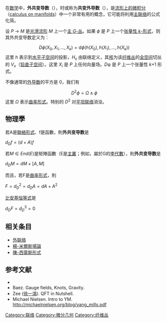 {{Link style|time=2015-12-13T13:06:27+00:00}}
在[[数学|数学]]中，'''外共变导数'''（{{lang|en|exterior covariant derivative}}），时或称为'''共变外导数'''（{{lang|en|covariant exterior derivative}}），是[[流形上的微积分|流形上的微积分]]（[[:en:calculus_on_manifolds|calculus on manifolds]]）中一个非常有用的概念，它可能将利用[[联络_(主丛)|主联络]]的公式化简。

设 ''P'' → ''M'' 是[[光滑流形|光滑流形]] ''M'' 上一个[[主丛|主 ''G''-丛]]。如果 <math>\phi </math> 是 ''P'' 上一个[[张量性形式|张量性 ''k''-形式]]，则其外共变导数定义为：

:<math>D\phi(X_0,X_1,\dots,X_k)=\mathrm{d}\phi(h(X_0),h(X_1),\dots,h(X_k))</math>
这里 ''h'' 表示到[[水平子空间|水平子空间]]的投影，<math>H_x</math> 由联络定义，其[[核_(代数)|核]]为该[[纤维丛|纤维丛]]的[[全空间|全空间]]切丛的 <math>V_x</math>（[[铅直子空间|铅直子空间]]）。这里 <math>X_i</math> 是 ''P'' 上任何向量场。''D''φ 是 ''P'' 上一个张量性 ''k''+1 形式。

不像通常的[[外导数|外导数]]的平方是 0，我们有
:<math>D^2\phi=\Omega\wedge\phi</math>
这里 <math>\Omega</math> 表示[[曲率形式|曲率形式]]。特别的 <math>D^2</math> 对[[平坦联络|平坦联络]]消没。

== 物理學 ==
若A是[[聯絡形式|聯絡形式]]、f是函數，則'''外共变导数'''是

<math>d_D f = (d+A)f</math>

若<math>M \in End(E)</math>是矩陣函數（E是[[主叢|主叢]]；例如，屬於G的[[李代數|李代數]]），則'''外共变导数'''是

<math>d_D M= dM+[A, M]</math>

而且，若F是[[曲率形式|曲率形式]]，則

<math>F = d_D^2 = d_D A = dA + A^2</math>

[[比安基恒等式|比安基恒等式]]是

<math>d_D F = d_D^3 = 0</math>

==相关条目==
*[[联络形式#外联络|外联络]]
*[[楊-米爾斯場論|楊-米爾斯場論]]
*[[陳-西蒙斯形式|陳-西蒙斯形式]]

==参考文献==
*{{cite book | author=[[小林昭七|Kobayashi, Shoshichi]] and [[野水克己|Nomizu, Katsumi]] | title = [[Foundations_of_Differential_Geometry|Foundations of Differential Geometry]], Vol. 1 | publisher=Wiley-Interscience | year=1996 (New edition) |isbn = 0471157333}}
*Baez. Gauge fields, Knots, Gravity.
*Zee ([[徐一鴻|徐一鴻]]). QFT in Nutshell.
*Michael Nielsen. Intro to YM. http://michaelnielsen.org/blog/yang_mills.pdf {{Wayback|url=http://michaelnielsen.org/blog/yang_mills.pdf |date=20200805225118 }}

{{geometry-stub}}

[[Category:联络|Category:联络]]
[[Category:微分几何|Category:微分几何]]
[[Category:纤维丛|Category:纤维丛]]